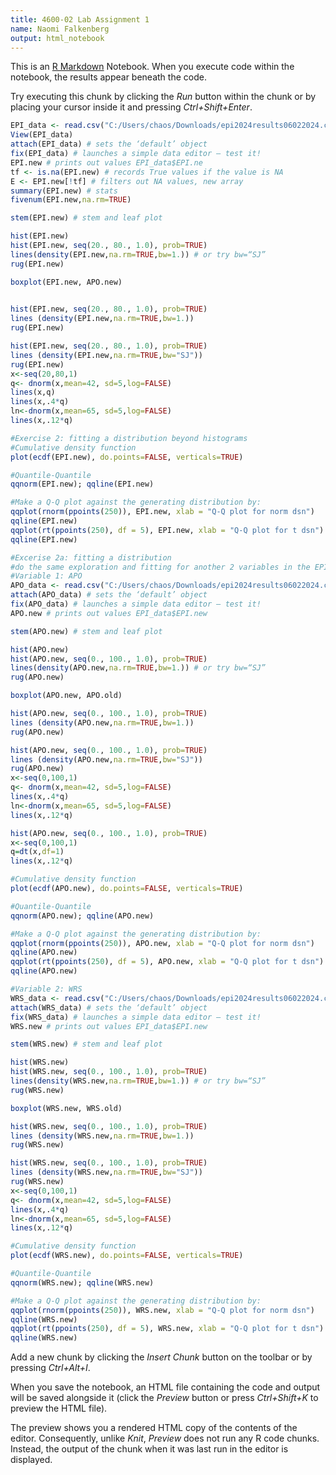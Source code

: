 ---
title: 4600-02 Lab Assignment 1
name: Naomi Falkenberg
output: html_notebook
---

This is an [R Markdown](http://rmarkdown.rstudio.com) Notebook. When you execute code within the notebook, the results appear beneath the code. 

Try executing this chunk by clicking the *Run* button within the chunk or by placing your cursor inside it and pressing *Ctrl+Shift+Enter*. 

```{r}
EPI_data <- read.csv("C:/Users/chaos/Downloads/epi2024results06022024.csv")
View(EPI_data)
attach(EPI_data) # sets the ‘default’ object
fix(EPI_data) # launches a simple data editor – test it!
EPI.new # prints out values EPI_data$EPI.ne
tf <- is.na(EPI.new) # records True values if the value is NA 
E <- EPI.new[!tf] # filters out NA values, new array
summary(EPI.new) # stats 
fivenum(EPI.new,na.rm=TRUE)
```
```{r}
stem(EPI.new) # stem and leaf plot

```

```{r}
hist(EPI.new)
hist(EPI.new, seq(20., 80., 1.0), prob=TRUE) 
lines(density(EPI.new,na.rm=TRUE,bw=1.)) # or try bw=“SJ” 
rug(EPI.new)
```
```{r}
boxplot(EPI.new, APO.new)
 
```
```{r}
hist(EPI.new, seq(20., 80., 1.0), prob=TRUE)
lines (density(EPI.new,na.rm=TRUE,bw=1.)) 
rug(EPI.new)
```
```{r}
hist(EPI.new, seq(20., 80., 1.0), prob=TRUE)
lines (density(EPI.new,na.rm=TRUE,bw="SJ"))
rug(EPI.new) 
x<-seq(20,80,1) 
q<- dnorm(x,mean=42, sd=5,log=FALSE)
lines(x,q)
lines(x,.4*q) 
ln<-dnorm(x,mean=65, sd=5,log=FALSE) 
lines(x,.12*q)
```
```{r}
#Exercise 2: fitting a distribution beyond histograms
#Cumulative density function
plot(ecdf(EPI.new), do.points=FALSE, verticals=TRUE) 
```
```{r}
#Quantile-Quantile
qqnorm(EPI.new); qqline(EPI.new) 
```
```{r}
#Make a Q-Q plot against the generating distribution by:
qqplot(rnorm(ppoints(250)), EPI.new, xlab = "Q-Q plot for norm dsn") 
qqline(EPI.new)
qqplot(rt(ppoints(250), df = 5), EPI.new, xlab = "Q-Q plot for t dsn") 
qqline(EPI.new)
```
```{r}
#Excerise 2a: fitting a distribution
#do the same exploration and fitting for another 2 variables in the EPI dataset, i.e. primary variables
#Variable 1: APO
APO_data <- read.csv("C:/Users/chaos/Downloads/epi2024results06022024.csv")
attach(APO_data) # sets the ‘default’ object
fix(APO_data) # launches a simple data editor – test it!
APO.new # prints out values EPI_data$EPI.new
```
```{r}
stem(APO.new) # stem and leaf plot
```
```{r}
hist(APO.new)
hist(APO.new, seq(0., 100., 1.0), prob=TRUE) 
lines(density(APO.new,na.rm=TRUE,bw=1.)) # or try bw=“SJ” 
rug(APO.new)
```
```{r}
boxplot(APO.new, APO.old)
```
```{r}
hist(APO.new, seq(0., 100., 1.0), prob=TRUE)
lines (density(APO.new,na.rm=TRUE,bw=1.)) 
rug(APO.new)
```
```{r}
hist(APO.new, seq(0., 100., 1.0), prob=TRUE)
lines (density(APO.new,na.rm=TRUE,bw="SJ"))
rug(APO.new) 
x<-seq(0,100,1) 
q<- dnorm(x,mean=42, sd=5,log=FALSE)
lines(x,.4*q) 
ln<-dnorm(x,mean=65, sd=5,log=FALSE) 
lines(x,.12*q)
```
```{r}
hist(APO.new, seq(0., 100., 1.0), prob=TRUE)
x<-seq(0,100,1) 
q=dt(x,df=1)
lines(x,.12*q)
```
```{r}
#Cumulative density function
plot(ecdf(APO.new), do.points=FALSE, verticals=TRUE) 
```
```{r}
#Quantile-Quantile
qqnorm(APO.new); qqline(APO.new) 
```
```{r}
#Make a Q-Q plot against the generating distribution by:
qqplot(rnorm(ppoints(250)), APO.new, xlab = "Q-Q plot for norm dsn") 
qqline(APO.new)
qqplot(rt(ppoints(250), df = 5), APO.new, xlab = "Q-Q plot for t dsn") 
qqline(APO.new)
```
```{r}
#Variable 2: WRS
WRS_data <- read.csv("C:/Users/chaos/Downloads/epi2024results06022024.csv")
attach(WRS_data) # sets the ‘default’ object
fix(WRS_data) # launches a simple data editor – test it!
WRS.new # prints out values EPI_data$EPI.new
```
```{r}
stem(WRS.new) # stem and leaf plot
```
```{r}
hist(WRS.new)
hist(WRS.new, seq(0., 100., 1.0), prob=TRUE) 
lines(density(WRS.new,na.rm=TRUE,bw=1.)) # or try bw=“SJ” 
rug(WRS.new)
```
```{r}
boxplot(WRS.new, WRS.old)
```
```{r}
hist(WRS.new, seq(0., 100., 1.0), prob=TRUE)
lines (density(WRS.new,na.rm=TRUE,bw=1.)) 
rug(WRS.new)
```
```{r}
hist(WRS.new, seq(0., 100., 1.0), prob=TRUE)
lines (density(WRS.new,na.rm=TRUE,bw="SJ"))
rug(WRS.new) 
x<-seq(0,100,1) 
q<- dnorm(x,mean=42, sd=5,log=FALSE)
lines(x,.4*q) 
ln<-dnorm(x,mean=65, sd=5,log=FALSE) 
lines(x,.12*q)
```
```{r}
#Cumulative density function
plot(ecdf(WRS.new), do.points=FALSE, verticals=TRUE) 
```
```{r}
#Quantile-Quantile
qqnorm(WRS.new); qqline(WRS.new) 
```
```{r}
#Make a Q-Q plot against the generating distribution by:
qqplot(rnorm(ppoints(250)), WRS.new, xlab = "Q-Q plot for norm dsn") 
qqline(WRS.new)
qqplot(rt(ppoints(250), df = 5), WRS.new, xlab = "Q-Q plot for t dsn") 
qqline(WRS.new)
```

Add a new chunk by clicking the *Insert Chunk* button on the toolbar or by pressing *Ctrl+Alt+I*.

When you save the notebook, an HTML file containing the code and output will be saved alongside it (click the *Preview* button or press *Ctrl+Shift+K* to preview the HTML file).

The preview shows you a rendered HTML copy of the contents of the editor. Consequently, unlike *Knit*, *Preview* does not run any R code chunks. Instead, the output of the chunk when it was last run in the editor is displayed.
